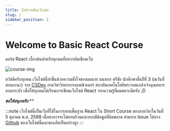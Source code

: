 ```yaml
---
title: Introduction
slug: /
sidebar_position: 1
---
```


# Welcome to Basic React Course

คอร์ส React เบื้องต้นสำหรับทุกคนที่อยากหัดเขียนเว็บ

![course-img](assets/course-img.png)

สวัสดีครับทุกคน เว็บไซต์นี้ทำขึ้นด้วยความตั้งใจของผมนาย นนทกร ศรีชัย นักศึกษาชั้นปีที่ 3 (ณ​ วันที่สอนอะนะ) จาก [CSDev](https://dev.cskmitl.com) ภาควิชาวิทยาการคอมพิวเตอร์ สถาบันเทคโนโลยีพระจอมเกล้าเจ้าคุณทหารลาดกระบัง เพื่อให้ทุกคนได้เรียนการเขียนเว็บไซต์ React จากความรู้ที่ผมพอจะมีครับ ;D

***ขอให้สนุกครับ ^^***

:::note
เว็บไซต์นี้เป็นเว็บที่ใช้ในการสอนพื้นฐาน React ใน Short Course ของภาควิชาในวันที่ 5 ตุลาคม พ.ศ. 2568
เนื้อหาอาจจะไม่ครบถ้วนและหากมีข้อมูลที่ผิดพลาด สามารถ Issue ได้ทาง [Github](https://github.com/66050207-Nonthakorn/react-short-course) ของเว็บไซต์นี้และขออภัยเป็นอย่างสูง
:::